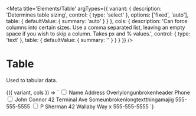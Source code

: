 
<Meta
  title='Elements/Table'
  argTypes={{
    variant: {
      description: 'Determines table sizing',
      control: { type: 'select' },
      options: ['fixed', 'auto'],
      table: { defaultValue: { summary: 'auto' } }
    },
    cols: {
      description: 'Can force columns into certain sizes. Use a comma separated list, leaving an empty space if you wish to skip a column. Takes px and % values.',
      control: { type: 'text' },
      table: { defaultValue: { summary: '' } }
    }
  }}
/>

# Table

Used to tabular data.

<Canvas>
  <Story
    name='Table'
    args={{
      variant: 'auto',
      cols: '10%, 10%, 60%, 10%, 10%'
    }}
  >
    {({ variant, cols }) => `
      <v-table variant="${variant}" cols="${cols}">
        <v-thead>
          <v-th><input type="checkbox"></v-th>
          <v-th>Name</v-th>
          <v-th>Address</v-th>
          <v-th>Overlylongunbrokenheader</v-th>
          <v-th>Phone</v-th>
        </v-thead>
        <v-tbody class="text-center">
          <v-tr>
            <v-td><input type="checkbox"></v-td>
            <v-td>John Connor</v-td>
            <v-td>42 Terminal Ave</v-td>
            <v-td>Someunbrokenlongtextthingamajig</v-td>
            <v-td>555-555-5555</v-td>
          </v-tr>
          <v-tr>
            <v-td><input type="checkbox"></v-td>
            <v-td>P Sherman</v-td>
            <v-td>42 Wallaby Way</v-td>
            <v-td>x</v-td>
            <v-td>555-555-5555</v-td>
          </v-tr>
        </v-tbody>
      </v-table>
    `}
  </Story>
</Canvas>
